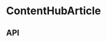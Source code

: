 
<Meta title="Components/ContentHubArticle" component={ContentHubArticle} />

# ContentHubArticle

<Preview>
  <Story name="Base component">
    <Podium horizontalPadding="small" verticalPadding="small">
      <ContentHubArticle
        id={ContentHubArticleFixture.id}
        isHorizontal={knobs.select('isHorizontal', [true, false], true, 'Content')}
        isReadMore={knobs.select('isReadMore', [true, false], false, 'Content')}
        isMenuItem={knobs.select('isMenuItem', [true, false], false, 'Content')}
        copy={knobs.object('copy', ContentHubArticleFixture.copy, 'Content')}
        verticalThumbnail={ContentHubArticleFixture.verticalThumbnail}
        horizontalThumbnail={ContentHubArticleFixture.horizontalThumbnail}
        title={knobs.text('title', ContentHubArticleFixture.title, 'Content')}
        category={knobs.select('category', ['Culture', 'Product', 'The Weekly', 'Aesop Spotify'], 'Culture', 'Content')}
        url={ContentHubArticleFixture.url}
      />
    </Podium>
  </Story>
</Preview>

## API

<Props of={ContentHubArticle} />
